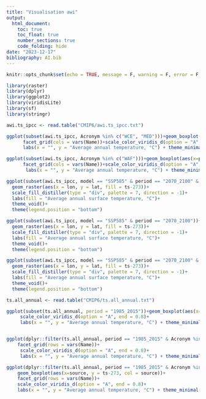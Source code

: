 ```yaml
---
title: "Visualisation awi"
output: 
  html_document:
    toc: true
    toc_float: true
    number_sections: true
    code_folding: hide
date: "2023-12-17"
bibliography: AI.bib
---
```


```r
knitr::opts_chunk$set(echo = TRUE, message = F, warning = F, error = F, fig.align = "center", collapse = T)
```

```r
library(raster)
library(dplyr)
library(ggplot2)
library(viridisLite)
library(sf)
library(stringr)
```

```r
awi.ts_ipcc <- read.table("CMIP6/awi.ts_ipcc.txt")

ggplot(subset(awi.ts_ipcc, Acronym %in% c("WCE", "MED")))+geom_boxplot(aes(x=period, y = ts-273, col = model))+
      facet_grid(cols = vars(Name))+scale_color_viridis_d(option = "A", end = 0.8)+
      labs(x = "", y = "Average annual temperature, °C") + theme_minimal()

ggplot(subset(awi.ts_ipcc, Acronym %in% c("WAF")))+geom_boxplot(aes(x=period, y = ts-273, col = model))+
      facet_grid(cols = vars(Name))+scale_color_viridis_d(option = "A", end = 0.8)+
       labs(x = "", y = "Average annual temperature, °C") + theme_minimal()

ggplot(subset(awi.ts_ipcc, model == "SSP585" & period == "2070_2100" & lm != 0))+
  geom_raster(aes(x = lon, y = lat, fill = ts-273))+
  scale_fill_distiller(type = "div", palette = 7, direction = -1)+
  labs(fill = "Average annual surface temperature, °C")+
  theme_void()+
  theme(legend.position = "bottom")

ggplot(subset(awi.ts_ipcc, model == "SSP585" & period == "2070_2100"))+
  geom_raster(aes(x = lon, y = lat, fill = ts-273))+
  scale_fill_distiller(type = "div", palette = 7, direction = -1)+
  labs(fill = "Average annual surface temperature, °C")+
  theme_void()+
  theme(legend.position = "bottom")

ggplot(subset(awi.ts_ipcc, model == "SSP585" & period == "2070_2100" & lm > 0 & lm < 1))+
  geom_raster(aes(x = lon, y = lat, fill = ts-273))+
  scale_fill_distiller(type = "div", palette = 7, direction = -1)+
  labs(fill = "Average annual surface temperature, °C")+
  theme_void()+
  theme(legend.position = "bottom")
```

```r
ts.all_annual <- read.table("CMIP6/ts.all_annual.txt")

ggplot(subset(ts.all_annual, period = "1985_2015"))+geom_boxplot(aes(x=source, y = ts-273, col = source))+
     scale_color_viridis_d(option = "A", end = 0.8)+
     labs(x = "", y = "Average annual temperature, °C") + theme_minimal()


ggplot(dplyr::filter(ts.all_annual, period == "1985_2015" & Acronym %in% c("WCE","WAF")))+geom_boxplot(aes(x=source, y = ts-273, col = source))+
    facet_grid(rows = vars(Name))+
     scale_color_viridis_d(option = "A", end = 0.8)+
     labs(x = "", y = "Average annual temperature, °C") + theme_minimal()


```

```r

ggplot(dplyr::filter(ts.all_annual, period == "1985_2015" & Acronym %in% c("NES","MED","SAH","WSAF","ESAF")))+
    geom_boxplot(aes(x=source, y = ts-273, col = source))+
    facet_grid(rows = vars(Name))+
    scale_color_viridis_d(option = "A", end = 0.8)+
    labs(x = "", y = "Average annual temperature, °C") + theme_minimal()

```